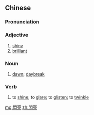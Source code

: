 {{also|闪亮}}
==Chinese==
{{zh-forms|s=闪亮}}

===Pronunciation===
{{zh-pron
|m=shǎnliàng
|c=sim2 loeng6
|mn=qz,xm:siám-liōng/xm,zz:siám-liāng
|cat=a,n
}}

===Adjective===
{{zh-adj}}

# [[shiny]]
# [[brilliant]]

===Noun===
{{zh-noun}}

# [[dawn]]; [[daybreak]]

===Verb===
{{zh-verb}}

# to [[shine]]; to [[glare]]; to [[glisten]]; to [[twinkle]]

[[mg:閃亮]]
[[zh:閃亮]]